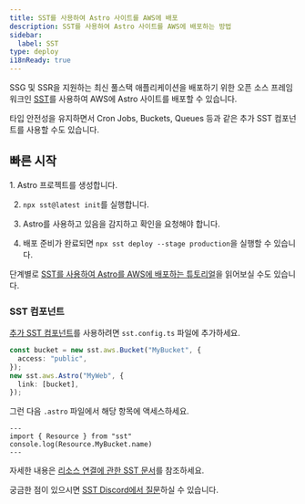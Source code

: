 ```yaml
---
title: SST를 사용하여 Astro 사이트를 AWS에 배포
description: SST를 사용하여 Astro 사이트를 AWS에 배포하는 방법
sidebar:
  label: SST
type: deploy
i18nReady: true
---
```


SSG 및 SSR을 지원하는 최신 풀스택 애플리케이션을 배포하기 위한 오픈 소스 프레임워크인 [SST](https://sst.dev)를 사용하여 AWS에 Astro 사이트를 배포할 수 있습니다.

타입 안전성을 유지하면서 Cron Jobs, Buckets, Queues 등과 같은 추가 SST 컴포넌트를 사용할 수도 있습니다.

## 빠른 시작

<Steps>
1. Astro 프로젝트를 생성합니다.

2. `npx sst@latest init`를 실행합니다.

3. Astro를 사용하고 있음을 감지하고 확인을 요청해야 합니다.

4. 배포 준비가 완료되면 `npx sst deploy --stage production`을 실행할 수 있습니다.
</Steps>

단계별로 [SST를 사용하여 Astro를 AWS에 배포하는 튜토리얼](https://sst.dev/docs/start/aws/astro)을 읽어보실 수도 있습니다.

### SST 컴포넌트

[추가 SST 컴포넌트](https://sst.dev/docs/)를 사용하려면 `sst.config.ts` 파일에 추가하세요.

```ts {1} {5} title="sst.config.ts"
const bucket = new sst.aws.Bucket("MyBucket", {
  access: "public",
});
new sst.aws.Astro("MyWeb", {
  link: [bucket],
});
```

그런 다음 `.astro` 파일에서 해당 항목에 액세스하세요.

```astro
---
import { Resource } from "sst"
console.log(Resource.MyBucket.name)
---
```

자세한 내용은 [리소스 연결에 관한 SST 문서](https://sst.dev/docs/linking)를 참조하세요.

궁금한 점이 있으시면 [SST Discord에서 질문](https://discord.gg/sst)하실 수 있습니다.
